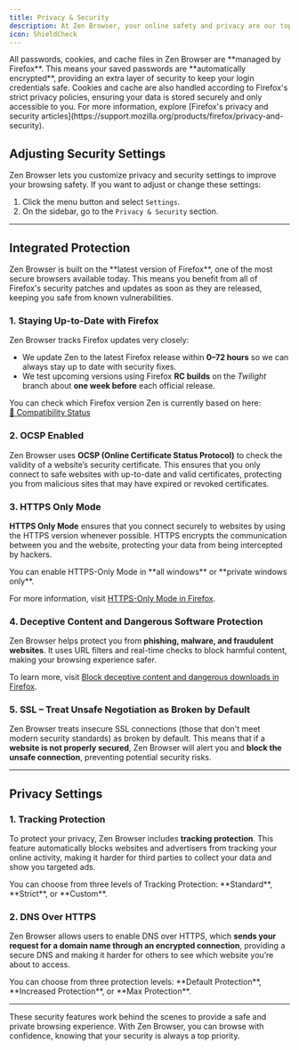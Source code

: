 ```yaml
---
title: Privacy & Security
description: At Zen Browser, your online safety and privacy are our top priorities. We've implemented a range of security features to ensure you're protected while browsing.
icon: ShieldCheck
---
```


<Callout title="Regarding passwords, cookies, and cache management">
All passwords, cookies, and cache files in Zen Browser are **managed by Firefox**. This means your saved passwords are **automatically encrypted**, providing an extra layer of security to keep your login credentials safe. Cookies and cache are also handled according to Firefox's strict privacy policies, ensuring your data is stored securely and only accessible to you.
For more information, explore [Firefox's privacy and security articles](https://support.mozilla.org/products/firefox/privacy-and-security).
</Callout>

## Adjusting Security Settings

Zen Browser lets you customize privacy and security settings to improve your browsing safety. If you want to adjust or change these settings:

1. Click the menu button and select `Settings`.
2. On the sidebar, go to the `Privacy & Security` section.

---

## Integrated Protection

<Callout type="info" title="Latest Firefox version">
    Zen Browser is built on the **latest version of Firefox**, one of the most secure browsers available today. This means you benefit from all of Firefox's security patches and updates as soon as they are released, keeping you safe from known vulnerabilities.
</Callout>

### 1. Staying Up-to-Date with Firefox

Zen Browser tracks Firefox updates very closely:

- We update Zen to the latest Firefox release within **0–72 hours** so we can always stay up to date with security fixes.
- We test upcoming versions using Firefox **RC builds** on the *Twilight* branch about **one week before** each official release.

You can check which Firefox version Zen is currently based on here:  
[🔗 Compatibility Status](https://github.com/zen-browser/desktop/?tab=readme-ov-file#%EF%B8%8F-compatibility)

### 2. OCSP Enabled

Zen Browser uses **OCSP (Online Certificate Status Protocol)** to check the validity of a website’s security certificate. This ensures that you only connect to safe websites with up-to-date and valid certificates, protecting you from malicious sites that may have expired or revoked certificates.

### 3. HTTPS Only Mode

**HTTPS Only Mode** ensures that you connect securely to websites by using the HTTPS version whenever possible. HTTPS encrypts the communication between you and the website, protecting your data from being intercepted by hackers.

<Callout type="info">
You can enable HTTPS-Only Mode in **all windows** or **private windows only**.
</Callout>

For more information, visit [HTTPS-Only Mode in Firefox](https://support.mozilla.org/en-US/kb/https-only-prefs).

### 4. Deceptive Content and Dangerous Software Protection

Zen Browser helps protect you from **phishing, malware, and fraudulent websites**. It uses URL filters and real-time checks to block harmful content, making your browsing experience safer.

To learn more, visit [Block deceptive content and dangerous downloads in Firefox](https://support.mozilla.org/en-US/kb/block-deceptive-content-and-dangerous-downloads-firefox).

### 5. SSL – Treat Unsafe Negotiation as Broken by Default

Zen Browser treats insecure SSL connections (those that don't meet modern security standards) as broken by default. This means that if a **website is not properly secured**, Zen Browser will alert you and **block the unsafe connection**, preventing potential security risks.

---

## Privacy Settings

### 1. Tracking Protection

To protect your privacy, Zen Browser includes **tracking protection**. This feature automatically blocks websites and advertisers from tracking your online activity, making it harder for third parties to collect your data and show you targeted ads.

<Callout type="info">
You can choose from three levels of Tracking Protection: **Standard**, **Strict**, or **Custom**.
</Callout>

### 2. DNS Over HTTPS

Zen Browser allows users to enable DNS over HTTPS, which **sends your request for a domain name through an encrypted connection**, providing a secure DNS and making it harder for others to see which website you’re about to access.

<Callout type="info">
You can choose from three protection levels: **Default Protection**, **Increased Protection**, or **Max Protection**.
</Callout>

---

These security features work behind the scenes to provide a safe and private browsing experience. With Zen Browser, you can browse with confidence, knowing that your security is always a top priority.
